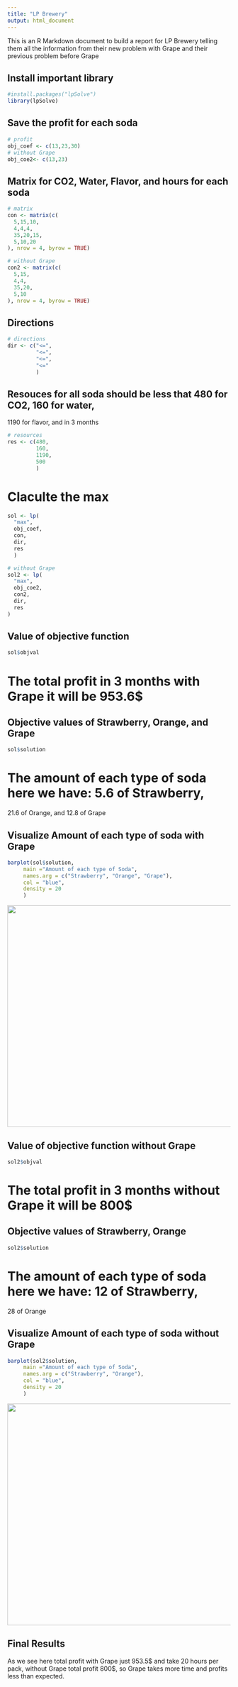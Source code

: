 ---
title: "LP Brewery"
output: html_document
---


This is an R Markdown document to build a report for LP Brewery telling them all the information from their new problem with Grape and their previous problem before Grape

## Install important library
```{r}
#install.packages("lpSolve")
library(lpSolve)
```

## Save the profit for each soda
```{r}
# profit
obj_coef <- c(13,23,30)
# without Grape
obj_coe2<- c(13,23)
```

## Matrix for CO2, Water, Flavor, and hours for each soda
```{r}
# matrix
con <- matrix(c(
  5,15,10,
  4,4,4,
  35,20,15,
  5,10,20
), nrow = 4, byrow = TRUE)

# without Grape
con2 <- matrix(c(
  5,15,
  4,4,
  35,20,
  5,10
), nrow = 4, byrow = TRUE)
```

## Directions
```{r}
# directions
dir <- c("<=",
         "<=",
         "<=",
         "<="
         )
```

## Resouces for all soda should be less that 480 for CO2, 160 for water,
1190 for flavor, and in 3 months
```{r}
# resources
res <- c(480,
         160,
         1190,
         500
         )
```

# Claculte the max
```{r}
sol <- lp(
  "max",
  obj_coef,
  con,
  dir,
  res
  )

# without Grape
sol2 <- lp(
  "max",
  obj_coe2,
  con2,
  dir,
  res
)
```

## Value of objective function
```{r}
sol$objval
```
# The total profit in 3 months with Grape it will be 953.6$

## Objective values of Strawberry, Orange, and Grape
```{r}
sol$solution
```
# The amount of each type of soda here we have: 5.6 of Strawberry,
21.6 of Orange, and 12.8 of Grape

## Visualize Amount of each type of soda with Grape
```{r}
barplot(sol$solution,
     main ="Amount of each type of Soda",
     names.arg = c("Strawberry", "Orange", "Grape"),
     col = "blue",
     density = 20
     )
```
<p align="center">
  <img width="800" height="500" src="with_Grape.png">
</p>

## Value of objective function without Grape
```{r}
sol2$objval
```
# The total profit in 3 months without Grape it will be 800$

## Objective values of Strawberry, Orange
```{r}
sol2$solution
```
# The amount of each type of soda here we have: 12 of Strawberry,
28 of Orange

## Visualize Amount of each type of soda without Grape
```{r}
barplot(sol2$solution,
     main ="Amount of each type of Soda",
     names.arg = c("Strawberry", "Orange"),
     col = "blue",
     density = 20
     )
```
<p align="center">
  <img width="800" height="500" src="without_Grape.png">
</p>



## Final Results
As we see here total profit with Grape just 953.5$ and take 20 hours per pack,
without Grape total profit 800$, so Grape takes more time and profits less than
expected.
